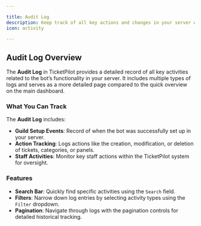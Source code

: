 ```yaml
---

title: Audit Log  
description: Keep track of all key actions and changes in your server with TicketPilot’s comprehensive Audit Log.  
icon: activity  

---
```


## Audit Log Overview  

The **Audit Log** in TicketPilot provides a detailed record of all key activities related to the bot’s functionality in your server. It includes multiple types of logs and serves as a more detailed page compared to the quick overview on the main dashboard.  

### What You Can Track  

The **Audit Log** includes:  
- **Guild Setup Events**: Record of when the bot was successfully set up in your server.  
- **Action Tracking**: Logs actions like the creation, modification, or deletion of tickets, categories, or panels.  
- **Staff Activities**: Monitor key staff actions within the TicketPilot system for oversight.  

### Features  

- **Search Bar**: Quickly find specific activities using the `Search` field.  
- **Filters**: Narrow down log entries by selecting activity types using the `Filter` dropdown.  
- **Pagination**: Navigate through logs with the pagination controls for detailed historical tracking.